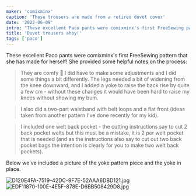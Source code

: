 ```yaml
---
maker: 'comixminx'
caption: 'These trousers are made from a retired duvet cover'
date: '2022-06-09'
intro: "These excellent Paco pants were comixminx's first FreeSewing pattern that she has made for herself! She provided some helpful notes on the process:"
title: 'Duvet trousers ahoy!'
tags: ['paco']
---
```


<!-- truncate -->

These excellent Paco pants were comixminx's first FreeSewing pattern that she has made for herself! She provided some helpful notes on the process:

> They are comfy 🙂 I did have to make some adjustments and I did some things a bit differently. The legs needed a bit of widening from the knee downward, and I added a yoke to raise the back rise by quite a few cm - without these changes it would have been hard to raise my knees without showing my bum.

> I also did a two-part waistband with belt loops and a flat front (ideas taken from another pattern I’ve done recently for my kid).

> I included one welt back pocket - the cutting instructions say to cut 2 back pocket welts but this must be a mistake, it is 2 per welt pocket that is needed (and as the instructions also say to cut out two back pocket bags the intention is clearly for you to make two welt back pockets).

Below we've included a picture of the yoke pattern piece and the yoke in place.

![D120E4FA-7519-42DC-9F7E-52AAA6DBD121.jpg](https://posts.freesewing.org/uploads/D120_E4_FA_7519_42_DC_9_F7_E_52_AAA_6_DBD_121_a40ca32fca.jpg)
![EDF11870-100E-4E5F-878E-D6BB508429D8.jpg](https://posts.freesewing.org/uploads/EDF_11870_100_E_4_E5_F_878_E_D6_BB_508429_D8_da746059a0.jpg)
